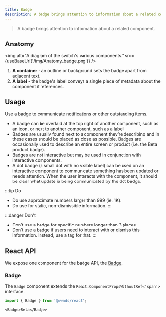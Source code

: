 ```yaml
---
title: Badge
description: A badge brings attention to information about a related component.
---
```



> A badge brings attention to information about a related component.

## Anatomy

<img
	alt="A diagram of the switch's various components."
	src={useBaseUrl('/img/Anatomy_badge.png')}
/>

1. **A container** - an outline or background sets the badge apart from adjacent text.
1. **A label** - the badge's label conveys a single piece of metadata about the component it references.

## Usage

Use a badge to communicate notifications or other outstanding items.

- A badge can be overlaid at the top right of another component, such as an icon, or next to another component, such as a label.
- Badges are usually found next to a component they’re describing and in these cases should be placed as close as possible.
Badges are occasionally used to describe an entire screen or product (i.e. the Beta product badge).
- Badges are not interactive but may be used in conjunction with interactive components.
- A dot badge (a small dot with no visible label) can be used on an interactive component to communicate something has been updated or needs attention.
When the user interacts with the component, it should be clear what update is being communicated by the dot badge.

:::tip Do
- Do use approximate numbers larger than 999 (ie. 1K).
- Do use for static, non-dismissible information.
:::

:::danger Don't
- Don’t use a badge for specific numbers longer than 3 places.
- Don’t use a badge if users need to interact with or dismiss this information.
Instead, use a tag for that.
:::

## React API

We expose one component for the badge API, the [Badge](https://github.com/wwnorton/design-system/tree/main/packages/react/src/components/Badge).

### Badge

The `Badge` component extends the `React.ComponentPropsWithoutRef<'span'>` interface.

```js
import { Badge } from '@wwnds/react';
```

```tsx live
<Badge>Beta</Badge>
```

<PropsTable from={Badge} />
